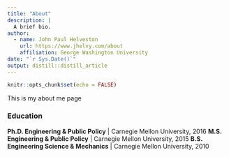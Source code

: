 ```yaml
---
title: "About"
description: |
  A brief bio.
author:
  - name: John Paul Helveston
    url: https://www.jhelvy.com/about
    affiliation: George Washington University
date: "`r Sys.Date()`"
output: distill::distill_article
---
```


```r
knitr::opts_chunk$set(echo = FALSE)
```

This is my about me page

### Education

**Ph.D. Engineering & Public Policy** | Carnegie Mellon University, 2016
**M.S. Engineering & Public Policy** | Carnegie Mellon University, 2015
**B.S. Engineering Science & Mechanics** | Carnegie Mellon University, 2010

